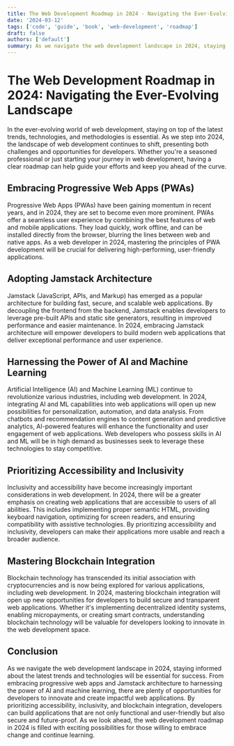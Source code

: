 ```yaml
---
title: The Web Development Roadmap in 2024 - Navigating the Ever-Evolving Landscape
date: '2024-03-12'
tags: ['code', 'guide', 'book', 'web-development', 'roadmap']
draft: false
authors: ['default']
summary: As we navigate the web development landscape in 2024, staying informed about the latest trends and technologies will be essential for success.
---
```


# The Web Development Roadmap in 2024: Navigating the Ever-Evolving Landscape
In the ever-evolving world of web development, staying on top of the latest trends, technologies, and methodologies is essential. As we step into 2024, the landscape of web development continues to shift, presenting both challenges and opportunities for developers. Whether you're a seasoned professional or just starting your journey in web development, having a clear roadmap can help guide your efforts and keep you ahead of the curve.

## Embracing Progressive Web Apps (PWAs)
Progressive Web Apps (PWAs) have been gaining momentum in recent years, and in 2024, they are set to become even more prominent. PWAs offer a seamless user experience by combining the best features of web and mobile applications. They load quickly, work offline, and can be installed directly from the browser, blurring the lines between web and native apps. As a web developer in 2024, mastering the principles of PWA development will be crucial for delivering high-performing, user-friendly applications.

## Adopting Jamstack Architecture
Jamstack (JavaScript, APIs, and Markup) has emerged as a popular architecture for building fast, secure, and scalable web applications. By decoupling the frontend from the backend, Jamstack enables developers to leverage pre-built APIs and static site generators, resulting in improved performance and easier maintenance. In 2024, embracing Jamstack architecture will empower developers to build modern web applications that deliver exceptional performance and user experience.

## Harnessing the Power of AI and Machine Learning
Artificial Intelligence (AI) and Machine Learning (ML) continue to revolutionize various industries, including web development. In 2024, integrating AI and ML capabilities into web applications will open up new possibilities for personalization, automation, and data analysis. From chatbots and recommendation engines to content generation and predictive analytics, AI-powered features will enhance the functionality and user engagement of web applications. Web developers who possess skills in AI and ML will be in high demand as businesses seek to leverage these technologies to stay competitive.

## Prioritizing Accessibility and Inclusivity
Inclusivity and accessibility have become increasingly important considerations in web development. In 2024, there will be a greater emphasis on creating web applications that are accessible to users of all abilities. This includes implementing proper semantic HTML, providing keyboard navigation, optimizing for screen readers, and ensuring compatibility with assistive technologies. By prioritizing accessibility and inclusivity, developers can make their applications more usable and reach a broader audience.

## Mastering Blockchain Integration
Blockchain technology has transcended its initial association with cryptocurrencies and is now being explored for various applications, including web development. In 2024, mastering blockchain integration will open up new opportunities for developers to build secure and transparent web applications. Whether it's implementing decentralized identity systems, enabling micropayments, or creating smart contracts, understanding blockchain technology will be valuable for developers looking to innovate in the web development space.

## Conclusion
As we navigate the web development landscape in 2024, staying informed about the latest trends and technologies will be essential for success. From embracing progressive web apps and Jamstack architecture to harnessing the power of AI and machine learning, there are plenty of opportunities for developers to innovate and create impactful web applications. By prioritizing accessibility, inclusivity, and blockchain integration, developers can build applications that are not only functional and user-friendly but also secure and future-proof. As we look ahead, the web development roadmap in 2024 is filled with exciting possibilities for those willing to embrace change and continue learning.
